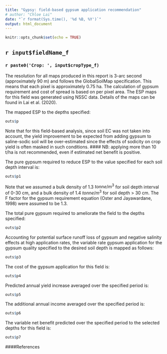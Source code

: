 ---
title: "Gypsy: field-based gypsum application recommendation"
# author: "Chloe Lai"
date: "`r format(Sys.time(), '%d %B, %Y')`"
output: html_document
---

```{r setup, include=FALSE}
knitr::opts_chunk$set(echo = TRUE)
```

## `r input$fieldName_f`

### `r paste0('Crop: ', input$cropType_f)`




The resolution for all maps produced in this report is 3-arc second (approximately 90 m) and follows the GlobalSoilMap specification. This means that each pixel is approximately 0.75 ha. The calculation of gypsum requirement and cost of spread is based on per pixel area.
The ESP maps for this field was generated using NSSC data. Details of the maps can be found in Lai et al. (2020).


The mapped ESP to the depths specified:

```{r esp, echo=FALSE}
outs$p
```

Note that for this field-based analysis, since soil EC was not taken into account, the yield improvement to be expected from adding gypsum to saline-sodic soil will be over-estimated since the effects of sodicity on crop yield is often masked in such conditions. 
#### NB: applying more than 10 t/ha is not recommended, even if estimated net benefit is positive.

The pure gypsum required to reduce ESP to the value specified for each soil depth interval is:

```{r gypPure, echo=FALSE}
outs$p1
```

Note that we assumed a bulk density of 1.3 $tonne/m^{3}$ for soil depth interval of 0-30 cm, and a bulk density of 1.4 $tonne/m^{3}$ for soil depth > 30 cm. The F factor for the gypsum requirement equation (Oster and Jayawardane, 1998) were assumed to be 1.3. 

The total pure gypsum required to ameliorate the field to the depths specified: 

```{r totalGypP, echo=FALSE}
outs$p2
```

Accounting for potential surface runoff loss of gypsum and negative salinity effects at high application rates, the variable rate gypsum application for the gypsum quality specified to the desired soil depth is mapped as follows:

```{r totalGypReq, echo=FALSE}
outs$p3
```

The cost of the gypsum application for this field is:

```{r GypCost, echo=FALSE}
outs$p4
```


Predicted annual yield increase averaged over the specified period is:
```{r yldadd, echo=FALSE}
outs$p5
```

The additional annual income averaged over the specified period is: 

```{r incomeAdd, echo=FALSE}
outs$p6
```

The variable net benefit predicted over the specified period to the selected depths for this field is:

```{r netBen, echo=FALSE}
outs$p7
```


####References
